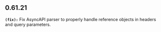 ## 0.61.21
**`(fix):`** Fix AsyncAPI parser to properly handle reference objects in headers and query parameters.


